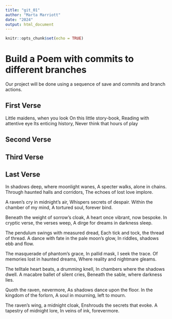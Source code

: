 ```yaml
---
title: "git_01"
author: "Marta Marriott"
date: "2024"
output: html_document
---
```


```r
knitr::opts_chunk$set(echo = TRUE)
```
# Build a Poem with commits to different branches
Our project will be done using a sequence of save and commits and branch actions.
<!-- Do not modify or change any text in "!--" bracketed areas such as this --- these are instructions to
you, if you change any of this the git program will notice it and compromise your git merging strategy !-->

## First Verse 
<!--Put the first five lines of a poem by Lewis Carrol in this section!-->

Little maidens, when you look
On this little story-book,
Reading with attentive eye
Its enticing history, 
Never think that hours of play

## Second Verse
<!--Put the first five lines of a poem by Robert Frost here!-->

## Third Verse
<!--Put the first two verses of The Walrus and the Carpenter here!-->

## Last Verse
<!--Put a short poem you created using chatGPT of 20 to 30 lines,here!-->

In shadows deep, where moonlight wanes,
A specter walks, alone in chains. 
Through haunted halls and corridors, 
The echoes of lost love implore.

A raven’s cry in midnight’s air, 
Whispers secrets of despair. 
Within the chamber of my mind, 
A tortured soul, forever bind.

Beneath the weight of sorrow’s cloak,
A heart once vibrant, now bespoke.
In cryptic verse, the verses weep, 
A dirge for dreams in darkness sleep.

The pendulum swings with measured dread, 
Each tick and tock, the thread of thread. 
A dance with fate in the pale moon’s glow,
In riddles, shadows ebb and flow.

The masquerade of phantom’s grace,
In pallid mask, I seek the trace. 
Of memories lost in haunted dreams, 
Where reality and nightmare gleams.

The telltale heart beats, a drumming knell,
In chambers where the shadows dwell.
A macabre ballet of silent cries,
Beneath the sable, where darkness lies.

Quoth the raven, nevermore,
As shadows dance upon the floor. 
In the kingdom of the forlorn,
A soul in mourning, left to mourn.

The raven’s wing, a midnight cloak,
Enshrouds the secrets that evoke. 
A tapestry of midnight lore, 
In veins of ink, forevermore.